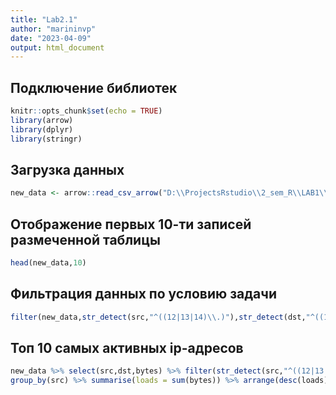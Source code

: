 ```yaml
---
title: "Lab2.1"
author: "marininvp"
date: "2023-04-09"
output: html_document
---
```

## Подключение библиотек

```r
knitr::opts_chunk$set(echo = TRUE)
library(arrow)
library(dplyr)
library(stringr)
```

## Загрузка данных 

```r
new_data <- arrow::read_csv_arrow("D:\\ProjectsRstudio\\2_sem_R\\LAB1\\gowiththeflow_20190826.csv",schema=schema(timestamp=int64(),src=utf8(),dst=utf8(),port=int32(),bytes=int32()))
```
## Отображение первых 10-ти записей размеченной таблицы
```r
head(new_data,10)
```
## Фильтрация данных по условию задачи
```r
filter(new_data,str_detect(src,"^((12|13|14)\\.)"),str_detect(dst,"^((12|13|14)\\.)",negate=TRUE)) %>% select(src,bytes) %>% group_by(src)%>% summarise(bytes=sum(bytes))%>% slice_max(bytes)%>% select(src)
```

## Топ 10 самых активных ip-адресов
```r
new_data %>% select(src,dst,bytes) %>% filter(str_detect(src,"^((12|13|14)\\.)"),str_detect(dst,"^((12|13|14)\\.)",negate=TRUE)) %>%
group_by(src) %>% summarise(loads = sum(bytes)) %>% arrange(desc(loads)) %>% head(10)
```

